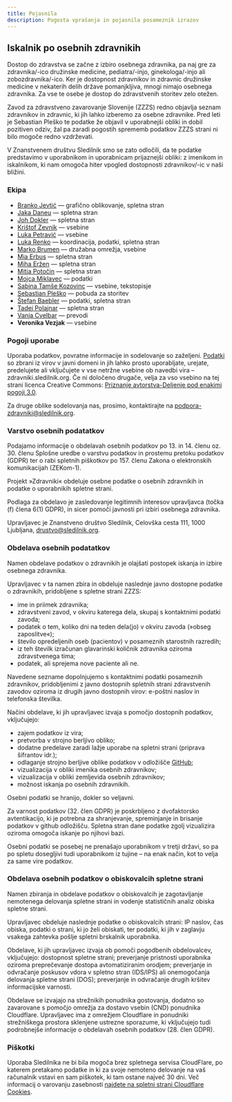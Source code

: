 ```yaml
---
title: Pojasnila
description: Pogosta vprašanja in pojasnila posameznik izrazov
---
```


## Iskalnik po osebnih zdravnikih

Dostop do zdravstva se začne z izbiro osebnega zdravnika, pa naj gre za
zdravnika/-ico družinske medicine, pediatra/-injo, ginekologa/-injo ali
zobozdravnika/-ico. Ker je dostopnost zdravnikov in zdravnic družinske medicine
v nekaterih delih države pomanjkljiva, mnogi nimajo osebnega zdravnika. Za vse
te osebe je dostop do zdravstvenih storitev zelo otežen.

Zavod za zdravstveno zavarovanje Slovenije (ZZZS) redno objavlja seznam
zdravnikov in zdravnic, ki jih lahko izberemo za osebne zdravnike. Pred leti je
Sebastian Pleško te podatke že objavil v uporabnejši obliki in dobil pozitiven
odziv, žal pa zaradi pogostih sprememb podatkov ZZZS strani ni bilo mogoče redno
vzdrževati.

V Znanstvenem društvu Sledilnik smo se zato odločili, da te podatke predstavimo
v uporabnikom in uporabnicam prijaznejši obliki: z imenikom in iskalnikom, ki
nam omogoča hiter vpogled dostopnosti zdravnikov/-ic v naši bližini.

### Ekipa

- [Branko Jevtić](https://www.bananica.com) — grafično oblikovanje, spletna
  stran
- [Jaka Daneu](https://github.com/jalezi) — spletna stran
- [Joh Dokler](https://github.com/joahim) — spletna stran
- [Krištof Zevnik](https://www.zevnik.eu/blog-kristof-zevnik) — vsebine
- [Luka Petravić](https://www.linkedin.com/in/luka-petravić-77608423a/) —
  vsebine
- [Luka Renko](https://twitter.com/lukarenko) — koordinacija, podatki, spletna
  stran
- [Marko Brumen](https://twitter.com/multikultivator) — družabna omrežja,
  vsebine
- [Mia Erbus](https://github.com/miaerbus) — spletna stran
- [Miha Eržen](https://github.com/mihaerzen) — spletna stran
- [Mitja Potočin](https://github.com/mitjapotocin) — spletna stran
- [Mojca Miklavec](https://github.com/mojca) — podatki
- [Sabina Tamše Kozovinc](https://www.linkedin.com/in/sabina-tamse-copywriter/)
  — vsebine, tekstopisje
- [Sebastian Pleško](https://plesko.si/) — pobuda za storitev
- [Štefan Baebler](https://twitter.com/StefanBaebler) — podatki, spletna stran
- [Tadej Polajnar](https://github.com/TadejPolajnar) — spletna stran
- [Vanja Cvelbar](https://github.com/b100w11) — prevodi
- **Veronika Vezjak** — vsebine

### Pogoji uporabe

Uporaba podatkov, povratne informacije in sodelovanje so zaželjeni.
[Podatki](https://github.com/sledilnik/zdravniki-data) so zbrani iz virov v
javni domeni in jih lahko prosto uporabljate, urejate, predelujete ali
vključujete v vse netržne vsebine ob navedbi vira – zdravniki.sledilnik.org. Če
ni določeno drugače, velja za vso vsebino na tej strani licenca Creative
Commons:
[Priznanje avtorstva-Deljenje pod enakimi pogoji 3.0](https://creativecommons.org/licenses/by-sa/3.0/deed.sl).

Za druge oblike sodelovanja nas, prosimo, kontaktirajte na
podpora-zdravniki@sledilnik.org.

### Varstvo osebnih podatatkov

Podajamo informacije o obdelavah osebnih podatkov po 13. in 14. členu oz. 30.
členu Splošne uredbe o varstvu podatkov in prostemu pretoku podatkov (GDPR) ter
o rabi spletnih piškotkov po 157. členu Zakona o elektronskih komunikacijah
(ZEKom-1).

Projekt »Zdravniki« obdeluje osebne podatke o osebnih zdravnikih in podatke o
uporabnikih spletne strani.

Podlaga za obdelavo je zasledovanje legitimnih interesov upravljavca (točka (f)
člena 6(1) GDPR), in sicer pomoči javnosti pri izbiri osebnega zdravnika.

Upravljavec je Znanstveno društvo Sledilnik, Celovška cesta 111, 1000 Ljubljana,
drustvo@sledilnik.org.

### Obdelava osebnih podatatkov

Namen obdelave podatkov o zdravnikih je olajšati postopek iskanja in izbire
osebnega zdravnika.

Upravljavec v ta namen zbira in obdeluje naslednje javno dostopne podatke o
zdravnikih, pridobljene s spletne strani ZZZS:

- ime in priimek zdravnika;
- zdravstveni zavod, v okviru katerega dela, skupaj s kontaktnimi podatki
  zavoda;
- podatek o tem, koliko dni na teden dela(jo) v okviru zavoda (»obseg
  zaposlitve«);
- število opredeljenih oseb (pacientov) v posameznih starostnih razredih;
- iz teh številk izračunan glavarinski količnik zdravnika oziroma zdravstvenega
  tima;
- podatek, ali sprejema nove paciente ali ne.

Navedene sezname dopolnjujemo s kontaktnimi podatki posameznih zdravnikov,
pridobljenimi z javno dostopnih spletnih strani zdravstvenih zavodov oziroma iz
drugih javno dostopnih virov: e-poštni naslov in telefonska številka.

Načini obdelave, ki jih upravljavec izvaja s pomočjo dostopnih podatkov,
vključujejo:

- zajem podatkov iz vira;
- pretvorba v strojno berljivo obliko;
- dodatne predelave zaradi lažje uporabe na spletni strani (priprava šifrantov
  idr.);
- odlaganje strojno berljive oblike podatkov v odložišče
  [GitHub](https://github.com/sledilnik/zdravniki-data);
- vizualizacija v obliki imenika osebnih zdravnikov;
- vizualizacija v obliki zemljevida osebnih zdravnikov;
- možnost iskanja po osebnih zdravnikih.

Osebni podatki se hranijo, dokler so veljavni.

Za varnost podatkov (32. člen GDPR) je poskrbljeno z dvofaktorsko avtentikacijo,
ki je potrebna za shranjevanje, spreminjanje in brisanje podatkov v github
odložišču. Spletna stran dane podatke zgolj vizualizira oziroma omogoča iskanje
po njihovi bazi.

Osebni podatki se posebej ne prenašajo uporabnikom v tretji državi, so pa po
spletu dosegljivi tudi uporabnikom iz tujine – na enak način, kot to velja za
same vire podatkov.

### Obdelava osebnih podatkov o obiskovalcih spletne strani

Namen zbiranja in obdelave podatkov o obiskovalcih je zagotavljanje nemotenega
delovanja spletne strani in vodenje statističnih analiz obiska spletne strani.

Upravljavec obdeluje naslednje podatke o obiskovalcih strani: IP naslov, čas
obiska, podatki o strani, ki jo želi obiskati, ter podatki, ki jih v zaglavju
vsakega zahtevka pošlje spletni brskalnik uporabnika.

Obdelave, ki jih upravljavec izvaja ob pomoči pogodbenih obdelovalcev,
vključujejo: dostopnost spletne strani; preverjanje pristnosti uporabnika
oziroma preprečevanje dostopa avtomatiziranim orodjem; preverjanje in odvračanje
poskusov vdora v spletno stran (IDS/IPS) ali onemogočanja delovanja spletne
strani (DOS); preverjanje in odvračanje drugih kršitev informacijske varnosti.

Obdelave se izvajajo na strežnikih ponudnika gostovanja, dodatno so zavarovane s
pomočjo omrežja za dostavo vsebin (CND) ponudnika Cloudflare. Upravljavec ima z
omrežjem Cloudflare in ponudniki strežniškega prostora sklenjene ustrezne
sporazume, ki vključujejo tudi podrobnejše informacije o obdelavah osebnih
podatkov (28. člen GDPR).

### Piškotki

Uporaba Sledilnika ne bi bila mogoča brez spletnega servisa CloudFlare, po
katerem pretakamo podatke in ki za svoje nemoteno delovanje na vaš računalnik
vstavi en sam piškotek, ki tam ostane največ 30 dni. Več informacij o varovanju
zasebnosti
[najdete na spletni strani Cloudflare Cookies](https://developers.cloudflare.com/fundamentals/get-started/cloudflare-cookies).
